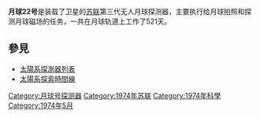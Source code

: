 {{Infobox spaceflight
| name                  = ''月球22号''
| image                 = 
| image_caption         =

| mission_type          = 
| operator              = 
| COSPAR_ID             = 1974-037A 
| SATCAT                = 
| mission_duration      = 

| spacecraft_type       = 
| manufacturer          = 
| dry_mass              = 
| launch_mass           = {{Convert|5700|kg}}
| dimensions            = 
| power                 =

| launch_date           = 1974年5月29日08:57:00（UTC）
| launch_rocket         = [[質子K型運載火箭|质子-K]]/[[D组级|D]]
| launch_site           = [[拜科努尔航天发射场|拜科努尔航天发射场]]
| launch_contractor     =

| deactivated           = 
| decay_date            =

| orbit_epoch           = 
| orbit_reference       = 
| orbit_periapsis       = {{convert|219|km|mi}}
| orbit_apoapsis        = {{convert|222|km|mi}} 
| orbit_inclination     = 19.35°
| orbit_period          = 130分钟
| orbit_semimajor       = {{convert|6598.3|km}}
| orbit_eccentricity    = 0.18
| apsis                 = 月

|interplanetary         = 
 {{Infobox spaceflight/IP
   |type                = orbiter
   |object              = [[月球|月球]]
   |orbits              = ~3,875
   |arrival_date        = 1974年6月2日
   |location            = <!--impact site-->
 }}
}}


'''月球22号'''是装载了卫星的[[苏联|苏联]]第三代无人月球探测器，主要执行给月球拍照和探测月球磁场的任务，一共在月球轨道上工作了521天。
==參見==
*[[太陽系探測器列表|太陽系探測器列表]]
*[[太陽系探索時間線|太陽系探索時間線]]

{{月球计划}}
{{月球任務}}

[[Category:月球号探测器|Category:月球号探测器]]
[[Category:1974年苏联|Category:1974年苏联]]
[[Category:1974年科學|Category:1974年科學]]
[[Category:1974年5月|Category:1974年5月]]